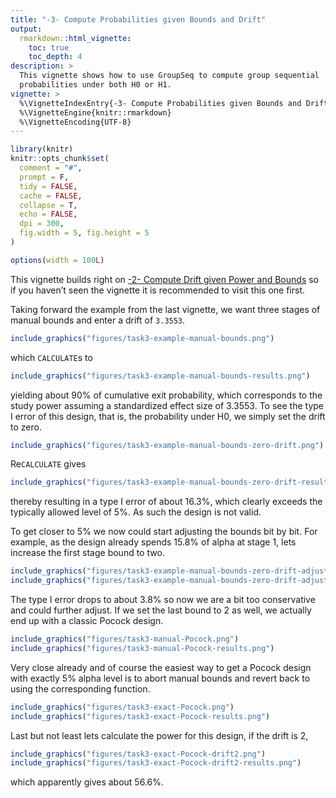 ```yaml
---
title: "-3- Compute Probabilities given Bounds and Drift"
output:
  rmarkdown::html_vignette:
    toc: true
    toc_depth: 4
description: >
  This vignette shows how to use GroupSeq to compute group sequential 
  probabilities under both H0 or H1.
vignette: >
  %\VignetteIndexEntry{-3- Compute Probabilities given Bounds and Drift}
  %\VignetteEngine{knitr::rmarkdown}
  %\VignetteEncoding{UTF-8}
---
```


```r
library(knitr)
knitr::opts_chunk$set(
  comment = "#",
  prompt = F,
  tidy = FALSE,
  cache = FALSE,
  collapse = T,
  echo = FALSE,
  dpi = 300,
  fig.width = 5, fig.height = 5
)

options(width = 100L)
```


This vignette builds right on 
[-2- Compute Drift given Power and Bounds](https://rpahl.github.io/GroupSeq/articles/2-compute-drift.html)
so if you haven't seen the vignette it is recommended to visit this one first.

Taking forward the example from the last vignette, we want three stages of
manual bounds and enter a drift of `3.3553`.

```r
include_graphics("figures/task3-example-manual-bounds.png")
```

which `CALCULATE`s to

```r
include_graphics("figures/task3-example-manual-bounds-results.png")
```

yielding about 90% of cumulative exit probability, which corresponds to the
study power assuming a standardized effect size of 3.3553. To see the type
I error of this design, that is, the probability under H0, we simply set the
drift to zero.

```r
include_graphics("figures/task3-example-manual-bounds-zero-drift.png")
```

Re`CALCULATE` gives

```r
include_graphics("figures/task3-example-manual-bounds-zero-drift-results.png")
```

thereby resulting in a type I error of about 16.3%, which clearly exceeds the
typically allowed level of 5%. As such the design is not valid. 

To get closer to 5% we now could start adjusting the bounds bit by bit. 
For example, as the design already spends 15.8% of alpha at stage 1, lets
increase the first stage bound to two.

```r
include_graphics("figures/task3-example-manual-bounds-zero-drift-adjusted.png")
include_graphics("figures/task3-example-manual-bounds-zero-drift-adjusted-results.png")
```

The type I error drops to about 3.8% so now we are a bit too conservative and
could further adjust. If we set the last bound to 2 as well, we actually end
up with a classic Pocock design.

```r
include_graphics("figures/task3-manual-Pocock.png")
include_graphics("figures/task3-manual-Pocock-results.png")
```

Very close already and of course the easiest way to get a Pocock design with
exactly 5% alpha level is to abort manual bounds and revert back to using
the corresponding function.

```r
include_graphics("figures/task3-exact-Pocock.png")
include_graphics("figures/task3-exact-Pocock-results.png")
```

Last but not least lets calculate the power for this design, if the drift is 2,

```r
include_graphics("figures/task3-exact-Pocock-drift2.png")
include_graphics("figures/task3-exact-Pocock-drift2-results.png")
```

which apparently gives about 56.6%.





